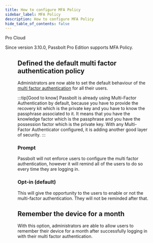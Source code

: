 ```yaml
---
title: How to configure MFA Policy
sidebar_label: MFA Policy
description: How to configure MFA Policy
hide_table_of_contents: false
---
```



<div style={{display: "flex", gap: "1rem"}}>
  <Chips link="https://www.passbolt.com/pricing/pro" isUnderMainTitle={true}>Pro</Chips>
  <Chips link="https://www.passbolt.com/pricing/cloud" isUnderMainTitle={true}>Cloud</Chips>
</div>

Since version 3.10.0, Passbolt Pro Edition supports MFA Policy.

<Figure
  src="/img/help/2024/07/mfa-policy.png"
  alt="MFA Policy Administration"
  caption="fig. MFA Policy Administration"
/>

## Defined the default multi factor authentication policy

Administrators are now able to set the default behaviour of the [multi factor authentication](/admin/authentication/mfa/) for all their users.

:::tip[Good to know]
Passbolt is already using Multi-Factor Authentication by default, because you have to provide the recovery kit which is the private key and you have to know the passphrase associated to it. It means that you have the knowledge factor which is the passphrase and you have the possession factor which is the private key. With any Multi-Factor Authenticator configured, it is adding another good layer of security.
:::

### Prompt

Passbolt will not enforce users to configure the multi factor authentication, however it will remind all of the users to do so every time they are logging in.

### Opt-in (default)

This will give the opportunity to the users to enable or not the multi-factor authentication. They will not be reminded after that.

## Remember the device for a month
With this option, administrators are able to allow users to remember their device for a month after successfully logging in with their multi factor authentication.
